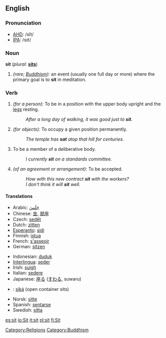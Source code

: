 ==English==

===Pronunciation===
*[[w:AHD|AHD]]: /sĭt/
*[[w:IPA|IPA]]: /sɪt/

===Noun===
'''sit'''  (''plural:'' '''[[sits]]''')
# ''(rare; [[Buddhism]]):'' an event (usually one full day or more) where the primary goal is to '''sit''' in meditation.

===Verb===
{{en-infl-irreg|sit|sits|sitting|sat|sat}}
# ''(for a person):'' To be in a position with the upper body upright and the [[leg]]s resting.
#: ''After a long day of walking, it was good just to '''sit'''.''
# ''(for objects):'' To occupy a given position permanently.
#: ''The temple has '''sat''' atop that hill for centuries.''
# To be a member of a deliberative body.
#: ''I currently '''sit''' on a standards committee.''
# ''(of an agreement or arrangement):'' To be accepted.
#: ''How with this new contract '''sit''' with the workers?''
#: ''I don't think it will '''sit''' well.''

==== Translations ====
{{top}}
*Arabic: [[جلس|جَلَسَ]]
*Chinese: [[坐]], [[就座]]
*Czech: [[sedět]]
*Dutch: [[zitten]]
*[[Esperanto]]: [[sidi]]
*Finnish: [[istua]]
*French: [[asseoir|s'asseoir]]
*German: [[sitzen]]
{{mid}}
*Indonesian: [[duduk]]
*[[Interlingua]]: [[seder]]
*Irish: [[suigh]]
*Italian: [[sedere]]
*Japanese: [[座る]] ([[すわる]], suwaru)
*{{nv}}: [[siką́]] (open container sits)
*Norsk: [[sitte]]
*Spanish: [[sentarse]]
*Swedish: [[sitta]]
{{bottom}}

[[Category:Religions]]
[[Category:Buddhism]]

[[es:sit]]
[[io:Sit]]
[[it:sit]]
[[pl:sit]]
[[fi:Sit]]